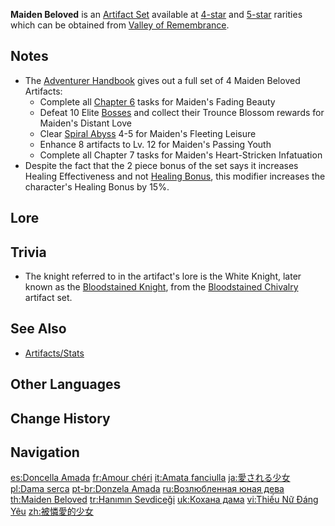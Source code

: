 {{Artifact Set Infobox
|id        = 503
|flower    = Maiden's Distant Love
|plume     = Maiden's Heart-Stricken Infatuation
|sands     = Maiden's Passing Youth
|goblet    = Maiden's Fleeting Leisure
|circlet   = Maiden's Fading Beauty
|2pcBonus  = Character [[Healing Bonus|Healing Effectiveness]] +15%
|4pcBonus  = Using an [[Elemental Skill]] or [[Elemental Burst|Burst]] increases [[healing]] received by all party members by 20% for 10s.
|source4.1 = [[Valley of Remembrance]]
|source4.2 = [[Adventurer Handbook]]
|source5.1 = [[Valley of Remembrance]]
|source5.2 = [[Artifact Strongbox]]
|eff_att1  = Healing Bonus
|eff_att2  = Elemental Skill
|eff_att3  = Elemental Burst
|eff_att4  = Party
|eff_att5  = Incoming Healing Bonus
}}
'''Maiden Beloved''' is an [[Artifact Set]] available at [[:Category:4-Star Artifacts|4-star]] and [[:Category:5-Star Artifacts|5-star]] rarities which can be obtained from [[Valley of Remembrance]].

==Notes==
* The [[Adventurer Handbook]] gives out a full set of 4{{star}} Maiden Beloved Artifacts:
** Complete all [[Adventurer Handbook#Chapter 6|Chapter 6]] tasks for Maiden's Fading Beauty
** Defeat 10 Elite [[Bosses]] and collect their Trounce Blossom rewards for Maiden's Distant Love
** Clear [[Spiral Abyss]] 4-5 for Maiden's Fleeting Leisure
** Enhance 8 artifacts to Lv. 12 for Maiden's Passing Youth
** Complete all Chapter 7 tasks for Maiden's Heart-Stricken Infatuation
* Despite the fact that the 2 piece bonus of the set says it increases Healing Effectiveness and not [[Healing Bonus]], this modifier increases the character's Healing Bonus by 15%.

==Lore==
{{Artifact Lore}}

==Trivia==
*The knight referred to in the artifact's lore is the White Knight, later known as the [[Bloodstained Knight]], from the [[Bloodstained Chivalry]] artifact set.

==See Also==
*[[Artifacts/Stats]]

==Other Languages==
{{Other Languages
|en      = Maiden Beloved
|zhs     = 被怜爱的少女
|zhs_rm  = Bèi Lián'ài de Shàonǚ
|zht     = 被憐愛的少女
|zht_rm  = Bèi Lián'ài de Shàonǚ
|zh_tl   = Beloved Maiden
|ja      = 愛される少女
|ja_rm   = Ai Sareru Shoujo
|ja_tl   = Beloved Girl
|ko      = 사랑받는 소녀
|ko_rm   = Sarangbatneun Sonyeo
|ko_tl   = Beloved Girl
|es      = Doncella Amada
|es_tl   = Beloved Maiden
|fr      = Amour chéri
|fr_tl   = Cherished Love
|ru      = Возлюбленная юная дева
|ru_tl   = Beloved Young Maiden
|th      = Maiden Beloved
|vi      = Thiếu Nữ Đáng Yêu
|vi_tl   = Lovely Maiden
|de      = Ins Herz geschlossenes Mädchen
|de_tl   = Embosomed Maiden
|id      = Maiden Beloved
|pt      = Donzela Amada
|pt_tl   = Beloved Maiden
|tr      = Hanımın Sevdiceği
|tr_tl   = The Lady's Favorite
|it      = Amata fanciulla
|it_tl   = Beloved Maiden
}}

==Change History==
{{Change History|1.0}}

==Navigation==
{{Artifact Navbox}}

[[es:Doncella Amada]]
[[fr:Amour chéri]]
[[it:Amata fanciulla]]
[[ja:愛される少女]]
[[pl:Dama serca]]
[[pt-br:Donzela Amada]]
[[ru:Возлюбленная юная дева]]
[[th:Maiden Beloved]]
[[tr:Hanımın Sevdiceği]]
[[uk:Кохана дама]]
[[vi:Thiếu Nữ Đáng Yêu]]
[[zh:被憐愛的少女]]
